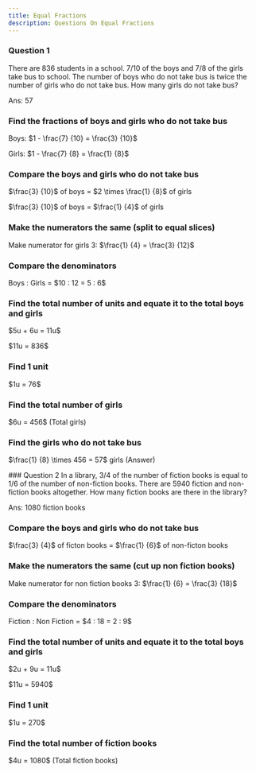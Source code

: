 ```yaml
---
title: Equal Fractions
description: Questions On Equal Fractions
---
```




### Question 1

<Callout title="Question">
  There are 836 students in a school. 7/10 of the boys and 7/8 of the girls take
  bus to school. The number of boys who do not take bus is twice the number of
  girls who do not take bus. How many girls do not take bus?
</Callout>
<Accordions>
  <Accordion title="Answer Walkthrough">
    <p className="ml-11">Ans: 57</p>
    <div className="steps">
      <div className="step">
        <h3>Find the fractions of boys and girls who do not take bus</h3>
        <p>
          Boys: $1 - \frac{7}
          {10} = \frac{3}
          {10}$
        </p>
        <p>
          Girls: $1 - \frac{7}
          {8} = \frac{1}
          {8}$
        </p>
      </div>
      <div className="step">
        <h3>Compare the boys and girls who do not take bus</h3>
        <div className="flex flex-wrap space-between">
          <EqualPartPieChartComponent title={"Boys"} slices={3} />
          <EqualPartPieChartComponent title={"Girls"} slices={1} />
        </div>
        <p>
          $\frac{3}
          {10}$ of boys = $2 \times \frac{1}
          {8}$ of girls
        </p>
        <p>
          $\frac{3}
          {10}$ of boys = $\frac{1}
          {4}$ of girls
        </p>
      </div>
      <div className="step">
        <h3>Make the numerators the same (split to equal slices)</h3>
        <p>
          Make numerator for girls 3: $\frac{1}
          {4} = \frac{3}
          {12}$
        </p>
      </div>
      <div className="step">
        <h3>Compare the denominators</h3>
        <p>Boys : Girls = $10 : 12 = 5 : 6$</p>
      </div>
      <div className="step">
        <h3>
          Find the total number of units and equate it to the total boys and
          girls
        </h3>
        <p>$5u + 6u = 11u$</p>
        <p>$11u = 836$</p>
      </div>
      <div className="step">
        <h3>Find 1 unit</h3>
        <p>$1u = 76$</p>
      </div>
      <div className="step">
        <h3>Find the total number of girls</h3>
        <p>$6u = 456$ (Total girls)</p>
      </div>
      <div className="step">
        <h3>Find the girls who do not take bus</h3>
        <p>
          $\frac{1}
          {8} \times 456 = 57$ girls (Answer)
        </p>
      </div>
    </div>
  </Accordion>
</Accordions>
### Question 2
<Callout title="Question">
  In a library, 3/4 of the number of fiction books is equal to 1/6 of the number
  of non-fiction books. There are 5940 fiction and non-fiction books altogether.
  How many fiction books are there in the library?
</Callout>
<Accordions>
  <Accordion title="Answer Walkthrough">
    <p className="ml-11">Ans: 1080 fiction books</p>
    <div className="steps">
      <div className="step">
        <h3>Compare the boys and girls who do not take bus</h3>
        <div className="flex flex-wrap space-between">
          <EqualPartPieChartComponent title={"Fiction Books"} slices={3} />
          <EqualPartPieChartComponent title={"Non Fiction Books"} slices={1} />
        </div>
        <p>
          $\frac{3}
          {4}$ of ficton books = $\frac{1}
          {6}$ of non-ficton books
        </p>
      </div>
      <div className="step">
        <h3>Make the numerators the same (cut up non fiction books)</h3>
        <p>
          Make numerator for non fiction books 3: $\frac{1}
          {6} = \frac{3}
          {18}$
        </p>
      </div>
      <div className="step">
        <h3>Compare the denominators</h3>
        <p>Fiction : Non Fiction = $4 : 18 = 2 : 9$</p>
      </div>
      <div className="step">
        <h3>
          Find the total number of units and equate it to the total boys and
          girls
        </h3>
        <p>$2u + 9u = 11u$</p>
        <p>$11u = 5940$</p>
      </div>
      <div className="step">
        <h3>Find 1 unit</h3>
        <p>$1u = 270$</p>
      </div>
      <div className="step">
        <h3>Find the total number of fiction books</h3>
        <p>$4u = 1080$ (Total fiction books)</p>
      </div>
    </div>
  </Accordion>
</Accordions>
